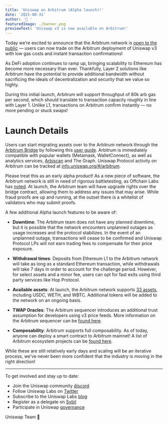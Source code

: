 ```yaml
---
title: 'Uniswap on Arbitrum (Alpha launch)!'
date: '2021-08-31'
author: '🦄 '
featuredImage: ./banner.png
previewText: 'Uniswap v3 is now available on Arbitrum!'
---
```


Today we’re excited to announce that the Arbitrum network is [open to the public](https://arbitrum.io/) — users can now trade on the Arbitrum deployment of Uniswap v3 with low gas costs and instant transaction confirmations!

As DeFi adoption continues to ramp up, bringing scalability to Ethereum has become more necessary than ever. Thankfully, Layer 2 solutions like Arbitrum have the potential to provide additional bandwidth without sacrificing the ideals of decentralization and security that we value so highly. 

During this initial launch, Arbitrum will support throughput of 80k arb gas per second, which should translate to transaction capacity roughly in line with Layer 1. Unlike L1, transactions on Arbitrum confirm instantly — no more pending or stuck swaps!

# Launch Details

Users can start migrating assets over to the Arbitrum network through the [Arbitrum Bridge](https://bridge.arbitrum.io/) by following this [user guide](https://help.uniswap.org/en/articles/5538618-how-to-deposit-tokens-to-arbitrum). Arbitrum is immediately compatible with popular wallets (Metamask, WalletConnect), as well as analytics services, [Arbiscan](https://arbiscan.io/) and The Graph. Uniswap Protocol activity on Arbitrum can be tracked at [info.uniswap.org/#/arbitrum](info.uniswap.org/#/arbitrum). 

Please treat this as an early alpha product! As a new piece of software, the Arbitrum network is still in need of rigorous battletesting, as Offchain Labs has [noted](https://offchain.medium.com/mainnet-for-everyone-27ce0f67c85e). At launch, the Arbitrum team will have upgrade rights over the bridge contract, allowing them to address any issues that may arise. While fraud proofs are up and running, at the outset there is a whitelist of validators who may submit proofs. 

A few additional Alpha launch features to be aware of: 

- **Downtime**: The Arbitrum team does not have any planned downtime, but it is possible that the network encounters unplanned outages as usage increases and the protocol stabilizes. In the event of an unplanned outage, transactions will cease to be confirmed and Uniswap Protocol LPs will not earn trading fees to compensate for their price exposure. 

- **Withdrawal times**: Deposits from Ethereum L1 to the Arbitrum network will take as long as a standard Ethereum transaction, while withdrawals will take 7 days in order to account for the challenge period. However, for select assets and a minor fee, users can opt for fast exits using third party services like Hop Protocol.

- **Available assets**: At launch, the Arbitrum network supports [33 assets](https://bridge.arbitrum.io/token-list-42161.json), including USDC, WETH, and WBTC. Additional tokens will be added to the network on an ongoing basis.

- **TWAP Oracles**: The Arbitrum sequencer introduces an additional trust assumption for developers using v3 price feeds. More information on the Arbitrum sequencer can be [found here](https://developer.offchainlabs.com/docs/inside_arbitrum#sequencer-mode). 

- **Composability**: Arbitrum supports full composability. As of today, anyone can deploy a smart contract to Arbitrum mainnet! A list of Arbitrum ecosystem projects can be [found here](https://portal.arbitrum.one/). 

While these are still relatively early days and scaling will be an iterative process, we’ve never been more confident that the industry is moving in the right direction!   

---

To get involved and stay up to date:

- Join the Uniswap community [discord](https://discord.com/invite/FCfyBSbCU5)
- Follow Uniswap Labs on [Twitter](https://twitter.com/Uniswap)
- Subscribe to the Uniswap Labs [blog](https://uniswap.org/rss.xml)
- Register as a delegate on [Sybil](https://sybil.org/#/delegates/uniswap)
- Participate in Uniswap [governance](https://gov.uniswap.org/)

Uniswap Team
🦄
